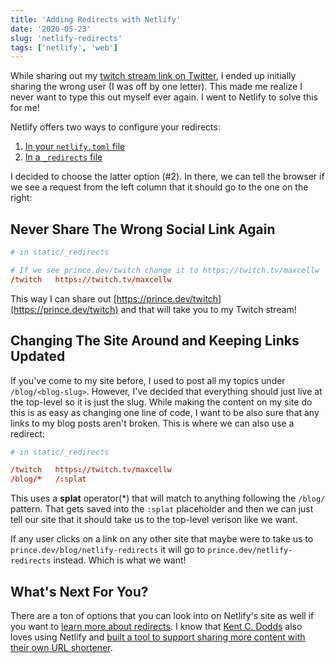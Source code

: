 ```yaml
---
title: 'Adding Redirects with Netlify'
date: '2020-05-23'
slug: 'netlify-redirects'
tags: ['netlify', 'web']
---
```

While sharing out my [twitch stream link on Twitter][twitch tweet], I ended up initially sharing the wrong
user (I was off by one letter). This made me realize I never want to type this out
myself ever again. I went to Netlify to solve this for me!

Netlify offers two ways to configure your redirects:

1. [In your `netlify.toml` file][netlify toml redirect]
2. [In a `_redirects` file][netlify _redirects]

I decided to choose the latter option (#2). In there, we can tell the browser if we see a request from the left
column that it should go to the one on the right:

## Never Share The Wrong Social Link Again

```toml
# in static/_redirects

# If we see prince.dev/twitch change it to https://twitch.tv/maxcellw
/twitch   https://twitch.tv/maxcellw
```

This way I can share out [https://prince.dev/twitch](https://prince.dev/twitch) and that will take you to my Twitch stream!

## Changing The Site Around and Keeping Links Updated

If you've come to my site before, I used to post all my topics under `/blog/<blog-slug>`. However,
I've decided that everything should just live at the top-level so it is just the slug. 
While making the content on my site do this is as easy as changing one line of code, I want
to be also sure that any links to my blog posts aren't broken. This is where we can also use a redirect:

```toml {4}
# in static/_redirects

/twitch   https://twitch.tv/maxcellw
/blog/*   /:splat
```

This uses a **splat** operator(*) that will match to anything following the `/blog/` pattern. That gets saved into
the `:splat` placeholder and then we can just tell our site that it should take us to the top-level verison
like we want.

If any user clicks on a link on any other site that maybe were to take us to `prince.dev/blog/netlify-redirects` 
it will go to `prince.dev/netlify-redirects` instead. Which is what we want!


## What's Next For You?

There are a ton of options that you can look into on Netlify's site as well if you want to 
[learn more about redirects][redirect options]. I know that [Kent C. Dodds](https://kentcdodds.com/) also loves using 
Netlify and [built a tool to support sharing more content with their own URL shortener][url shortener].



[twitch tweet]: https://twitter.com/maxcell/status/1262760502284791808?s=20
[netlify toml redirect]: https://docs.netlify.com/configure-builds/file-based-configuration/#redirects
[netlify _redirects]: https://docs.netlify.com/routing/redirects/#syntax-for-the-redirects-file
[redirect options]: https://docs.netlify.com/routing/redirects/redirect-options
[url shortener]: https://github.com/kentcdodds/netlify-shortener